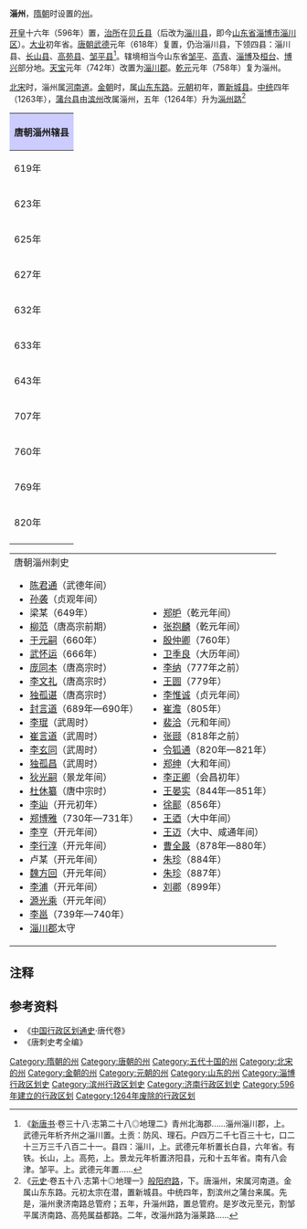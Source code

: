 '''淄州'''，[[隋朝|隋朝]]时设置的[[州|州]]。

[[开皇|开皇]]十六年（596年）置，[[治所|治所]]在[[贝丘县|贝丘县]]（后改为[[淄川县|淄川县]]，即今[[山东省|山东省]][[淄博市|淄博市]][[淄川区|淄川区]]）。[[大业_(年号)|大业]]初年省。[[唐朝|唐朝]][[武德|武德]]元年（618年）复置，仍治淄川县，下领四县：淄川县、[[长山县_(隋朝)|长山县]]、[[高苑县|高苑县]]、[[邹平县|邹平县]]<ref>《[[新唐书|新唐书]]·卷三十八·志第二十八◎地理二》青州北海郡......淄州淄川郡，上。武德元年析齐州之淄川置。土贡：防风、理石。户四万二千七百三十七，口二十三万三千八百二十一。县四：淄川，上。武德元年析置长白县，六年省。有铁。长山，上。高苑，上。景龙元年析置济阳县，元和十五年省。南有八会津。邹平。上。武德元年置......</ref>。辖境相当今山东省[[邹平县|邹平]]、[[高青县|高青]]、[[淄博市|淄博]]及[[桓台县|桓台]]、[[博兴县|博兴]]部分地。[[天宝_(唐朝)|天宝]]元年（742年）改置为[[淄川郡|淄川郡]]。[[乾元_(唐朝)|乾元]]元年（758年）复为淄州。

[[北宋|北宋]]时，淄州属[[河南道|河南道]]。[[金朝|金朝]]时，属[[山東東路|山东东路]]。[[元朝|元朝]]初年，置[[新城县_(山东)|新城县]]。[[中統_(年號)|中统]]四年（1263年），[[蒲台縣|蒲台县]]由[[滨州_(古代)|滨州]]改属淄州，五年（1264年）升为[[淄州路|淄州路]]<ref>《[[元史|元史]]·卷五十八·志第十◎地理一》[[般阳府路|般阳府路]]，下。唐淄州，宋属河南道。金属山东东路。元初太宗在潜，置新城县。中统四年，割滨州之蒲台来属。先是，淄州隶济南路总管府；五年，升淄州路，置总管府。是岁改元至元，割邹平属济南路、高苑属益都路。二年，改淄州路为淄莱路......</ref>
{| align=center class="wikitable" style="width:600px; text-align:center"
|-
!colspan="2" style="background:#ccccff"|'''唐朝淄州辖县'''
|-
|619年||[[淄川县|淄川县]]、[[长白县|长白县]]<ref>今[[山东省|山东省]][[邹平市|邹平市]][[临池镇|临池镇]]</ref>、[[莱芜县|莱芜县]]<ref>今[[山东省|山东省]][[淄博市|淄博市]][[博山区|博山区]][[源泉镇|源泉镇]]</ref>
|-
|623年||[[淄川县|淄川县]]（废除[[长白县|长白县]]、[[莱芜县|莱芜县]]）
|-
|625年||[[淄川县|淄川县]]（[[长山县|长山县]]、[[高苑县|高苑县]]、[[蒲台县|蒲台县]]<ref>今[[山东省|山东省]][[滨州市|滨州市]][[滨城区|滨城区]][[蒲城街道|蒲城街道]]</ref>来属）
|-
|627年||[[淄川县|淄川县]]、[[长山县|长山县]]、[[高苑县|高苑县]]、[[蒲台县|蒲台县]]（[[邹平县|邹平县]]<ref>今[[山东省|山东省]][[邹平市|邹平市]][[孙镇_(邹平市)|孙镇]]</ref>来属）
|-
|632年||[[淄川县|淄川县]]、[[长山县|长山县]]、[[高苑县|高苑县]]、[[邹平县|邹平县]]（废除[[蒲台县|蒲台县]]）
|-
|633年||[[淄川县|淄川县]]、[[长山县|长山县]]、[[高苑县|高苑县]]、[[邹平县|邹平县]]（重设[[蒲台县|蒲台县]]）
|-
|643年||[[淄川县|淄川县]]、[[长山县|长山县]]、[[高苑县|高苑县]]、[[邹平县|邹平县]]（[[蒲台县|蒲台县]]改属[[棣州|棣州]]）
|-
|707年||[[淄川县|淄川县]]、[[长山县|长山县]]、[[高苑县|高苑县]]、[[邹平县|邹平县]]（新设[[济阳县|济阳县]]<ref>今[[山东省|山东省]][[邹平市|邹平市]][[焦桥镇|焦桥镇]]大城村</ref>）
|-
|760年||[[淄川县|淄川县]]、[[长山县|长山县]]、[[高苑县|高苑县]]、[[邹平县|邹平县]]、[[济阳县|济阳县]]（[[莱芜县|莱芜县]]<ref>今[[山东省|山东省]][[济南市|济南市]][[莱芜区|莱芜区]][[羊里镇|羊里镇]]朱家庄</ref>来属）
|-
|769年||[[淄川县|淄川县]]、[[长山县|长山县]]、[[高苑县|高苑县]]、[[邹平县|邹平县]]、[[济阳县|济阳县]]（[[莱芜县|莱芜县]]改属[[兖州|兖州]]）
|-
|820年||[[淄川县|淄川县]]、[[长山县|长山县]]、[[高苑县|高苑县]]、[[邹平县|邹平县]]（废除[[济阳县|济阳县]]）
|-
|}
{|
|valign=top|
;唐朝淄州刺史
*[[陈君通|陈君通]]（武德年间）
*[[孙袭|孙袭]]（贞观年间）
*梁某（649年）
*[[柳范|柳范]]（唐高宗前期）
*[[于元嗣|于元嗣]]（660年）
*[[武怀运|武怀运]]（666年）
*[[庞同本|庞同本]]（唐高宗时）
*[[李文礼|李文礼]]（唐高宗时）
*[[独孤谌|独孤谌]]（唐高宗时）
*[[封言道|封言道]]（689年—690年）
*[[李琨|李琨]]（武周时）
*[[崔言道|崔言道]]（武周时）
*[[李玄同|李玄同]]（武周时）
*[[独孤昌|独孤昌]]（武周时）
*[[狄光嗣|狄光嗣]]（景龙年间）
*[[杜休纂|杜休纂]]（唐中宗时）
*[[李辿|李辿]]（开元初年）
*[[郑博雅|郑博雅]]（730年—731年）
*[[李亨|李亨]]（开元年间）
*[[李行淳|李行淳]]（开元年间）
*卢某（开元年间）
*[[魏方回|魏方回]]（开元年间）
*[[李浦|李浦]]（开元年间）
*[[源光乘|源光乘]]（开元年间）
*[[李邕|李邕]]（739年—740年）
*[[淄川郡|淄川郡]]太守
|valign=top|
*[[郑昈|郑昈]]（乾元年间）
*[[张抱麟|张抱麟]]（乾元年间）
*[[殷仲卿|殷仲卿]]（760年）
*[[卫季良|卫季良]]（大历年间）
*[[李纳|李纳]]（777年之前）
*[[王圆|王圆]]（779年）
*[[李惟诚|李惟诚]]（贞元年间）
*[[崔澹|崔澹]]（805年）
*[[裴洽|裴洽]]（元和年间）
*[[张颋|张颋]]（818年之前）
*[[令狐通|令狐通]]（820年—821年）
*[[郑绅|郑绅]]（大和年间）
*[[李正卿|李正卿]]（会昌初年）
*[[王晏实|王晏实]]（844年—851年）
*[[徐鄑|徐鄑]]（856年）
*[[王迺|王迺]]（大中年间）
*[[王迈|王迈]]（大中、咸通年间）
*[[曹全晸|曹全晸]]（878年—880年）
*[[朱珍|朱珍]]（884年）
*[[朱珍|朱珍]]（887年）
*[[刘鄩|刘鄩]]（899年）
|}

== 注释 ==

{{Reflist|2}}

== 参考资料 ==
*《[[中国行政区划通史|中国行政区划通史]]·唐代卷》
*《唐刺史考全编》

{{唐朝行政區劃|nocat}}
{{五代行政區劃|nocat}}
{{北宋行政区划|nocat}}
{{金朝行政区划|nocat}}
{{DEFAULTSORT:Z}}
[[Category:隋朝的州|Category:隋朝的州]]
[[Category:唐朝的州|Category:唐朝的州]]
[[Category:五代十国的州|Category:五代十国的州]]
[[Category:北宋的州|Category:北宋的州]]
[[Category:金朝的州|Category:金朝的州]]
[[Category:元朝的州|Category:元朝的州]]
[[Category:山东的州|Category:山东的州]]
[[Category:淄博行政区划史|Category:淄博行政区划史]]
[[Category:滨州行政区划史|Category:滨州行政区划史]]
[[Category:济南行政区划史|Category:济南行政区划史]]
[[Category:596年建立的行政区划|Category:596年建立的行政区划]]
[[Category:1264年废除的行政区划|Category:1264年废除的行政区划]]